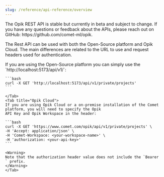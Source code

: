 ```yaml
---
slug: /reference/api-reference/overview
---
```


<Info>
  The Opik REST API is stable but currently in beta and subject to change. If you have any questions or feedback about
  the APIs, please reach out on GitHub: https://github.com/comet-ml/opik.
</Info>

The Rest API can be used with both the Open-Source platform and Opik Cloud. The main differences are related to the URL
to use and request headers used for authentication.

<Tabs>
    <Tab title="Open-Source">
    If you are using the Open-Source platform you can simply use the `http://localhost:5173/api/v1/<endpoint_path>`:

    ```bash
    curl -X GET 'http://localhost:5173/api/v1/private/projects'
    ```

    </Tab>
    <Tab title="Opik Cloud">
    If you are using Opik Cloud or a on-premise installation of the Comet platform, you will need to specify the Opik
    API Key and Opik Workspace in the header:

    ```bash
    curl -X GET 'https://www.comet.com/opik/api/v1/private/projects' \
    -H 'Accept: application/json' \
    -H 'Comet-Workspace: <your-workspace-name>' \
    -H 'authorization: <your-api-key>'
    ```

    <Warning>
    Note that the authorization header value does not include the `Bearer ` prefix.
    </Warning>
    </Tab>

</Tabs>
